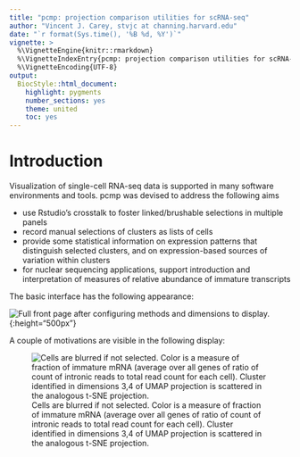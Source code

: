 ```yaml
---
title: "pcmp: projection comparison utilities for scRNA-seq"
author: "Vincent J. Carey, stvjc at channing.harvard.edu"
date: "`r format(Sys.time(), '%B %d, %Y')`"
vignette: >
  %\VignetteEngine{knitr::rmarkdown}
  %\VignetteIndexEntry{pcmp: projection comparison utilities for scRNA-seq}
  %\VignetteEncoding{UTF-8}
output:
  BiocStyle::html_document:
    highlight: pygments
    number_sections: yes
    theme: united
    toc: yes
---
```


# Introduction

Visualization of single-cell RNA-seq data is supported in many
software environments and tools.  pcmp was devised to address
the following aims

- use Rstudio's crosstalk to foster linked/brushable selections
in multiple panels
- record manual selections of clusters as lists of cells
- provide some statistical information on expression patterns
that distinguish selected clusters, and on expression-based sources
of variation within clusters
- for nuclear sequencing applications, support introduction and
interpretation of measures of relative abundance of immature
transcripts

The basic interface has the following appearance:

![Full front page after configuring methods and dimensions to display.](pcmpFull.png){:height="500px"}

A couple of motivations are visible in the following display:

![Cells are blurred if not selected.  Color is a measure of fraction of
immature mRNA (average over all genes of ratio of count of intronic reads to total read count for each cell).  Cluster identified in dimensions 3,4 of UMAP projection
is scattered in the analogous t-SNE projection.](motiv.png =200x100)

